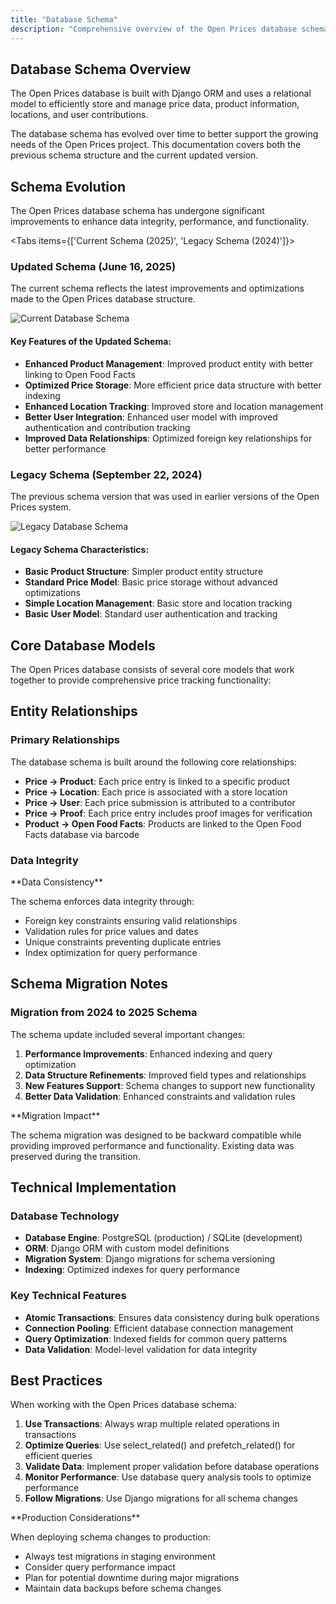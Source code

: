 ```yaml
---
title: "Database Schema"
description: "Comprehensive overview of the Open Prices database schema, including entity relationships, data structure evolution, and model definitions for prices, products, locations, and users."
---
```



## Database Schema Overview

The Open Prices database is built with Django ORM and uses a relational model to efficiently store and manage price data, product information, locations, and user contributions.

<Callout type="info">
  The database schema has evolved over time to better support the growing needs
  of the Open Prices project. This documentation covers both the previous schema
  structure and the current updated version.
</Callout>

## Schema Evolution

The Open Prices database schema has undergone significant improvements to enhance data integrity, performance, and functionality.

<Tabs items={['Current Schema (2025)', 'Legacy Schema (2024)']}>
<Tab value="Current Schema (2025)">

### Updated Schema (June 16, 2025)

The current schema reflects the latest improvements and optimizations made to the Open Prices database structure.

![Current Database Schema](../schema/2025-06-16_schema.png)

#### Key Features of the Updated Schema:

- **Enhanced Product Management**: Improved product entity with better linking to Open Food Facts
- **Optimized Price Storage**: More efficient price data structure with better indexing
- **Enhanced Location Tracking**: Improved store and location management
- **Better User Integration**: Enhanced user model with improved authentication and contribution tracking
- **Improved Data Relationships**: Optimized foreign key relationships for better performance

</Tab>
<Tab value="Legacy Schema (2024)">

### Legacy Schema (September 22, 2024)

The previous schema version that was used in earlier versions of the Open Prices system.

![Legacy Database Schema](../schema/2024-09-22_schema.png)

#### Legacy Schema Characteristics:

- **Basic Product Structure**: Simpler product entity structure
- **Standard Price Model**: Basic price storage without advanced optimizations
- **Simple Location Management**: Basic store and location tracking
- **Basic User Model**: Standard user authentication and tracking

</Tab>
</Tabs>

## Core Database Models

The Open Prices database consists of several core models that work together to provide comprehensive price tracking functionality:

<Cards>
  <Card
    title="Price Model"
    description="Central entity storing product prices with proof photos, location, and temporal data"
  />
  <Card
    title="Product Model"
    description="Product information linked to Open Food Facts database with barcode and metadata"
  />
  <Card
    title="Location Model"
    description="Store and location information including geographic coordinates and store details"
  />
  <Card
    title="User Model"
    description="Contributor information and authentication details for price submissions"
  />
  <Card
    title="Proof Model"
    description="Image proofs and verification data for price authenticity"
  />
  <Card
    title="Session Model"
    description="User session management and bulk price submission tracking"
  />
</Cards>

## Entity Relationships

### Primary Relationships

The database schema is built around the following core relationships:

- **Price → Product**: Each price entry is linked to a specific product
- **Price → Location**: Each price is associated with a store location
- **Price → User**: Each price submission is attributed to a contributor
- **Price → Proof**: Each price entry includes proof images for verification
- **Product → Open Food Facts**: Products are linked to the Open Food Facts database via barcode

### Data Integrity

<Callout type="warning">
**Data Consistency**

The schema enforces data integrity through:

- Foreign key constraints ensuring valid relationships
- Validation rules for price values and dates
- Unique constraints preventing duplicate entries
- Index optimization for query performance

</Callout>

## Schema Migration Notes

### Migration from 2024 to 2025 Schema

The schema update included several important changes:

1. **Performance Improvements**: Enhanced indexing and query optimization
2. **Data Structure Refinements**: Improved field types and relationships
3. **New Features Support**: Schema changes to support new functionality
4. **Better Data Validation**: Enhanced constraints and validation rules

<Callout type="info">
**Migration Impact**

The schema migration was designed to be backward compatible while providing improved performance and functionality. Existing data was preserved during the transition.

</Callout>

## Technical Implementation

### Database Technology

- **Database Engine**: PostgreSQL (production) / SQLite (development)
- **ORM**: Django ORM with custom model definitions
- **Migration System**: Django migrations for schema versioning
- **Indexing**: Optimized indexes for query performance

### Key Technical Features

- **Atomic Transactions**: Ensures data consistency during bulk operations
- **Connection Pooling**: Efficient database connection management
- **Query Optimization**: Indexed fields for common query patterns
- **Data Validation**: Model-level validation for data integrity

## Best Practices

When working with the Open Prices database schema:

1. **Use Transactions**: Always wrap multiple related operations in transactions
2. **Optimize Queries**: Use select_related() and prefetch_related() for efficient queries
3. **Validate Data**: Implement proper validation before database operations
4. **Monitor Performance**: Use database query analysis tools to optimize performance
5. **Follow Migrations**: Use Django migrations for all schema changes

<Callout type="warning">
**Production Considerations**

When deploying schema changes to production:

- Always test migrations in staging environment
- Consider query performance impact
- Plan for potential downtime during major migrations
- Maintain data backups before schema changes

</Callout>

